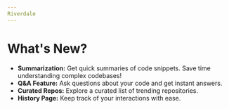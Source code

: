 ```yaml
---
Riverdale 
---
```


# What's New?

- **Summarization:** Get quick summaries of code snippets. Save time understanding complex codebases!
- **Q&A Feature:** Ask questions about your code and get instant answers.
- **Curated Repos:** Explore a curated list of trending repositories.
- **History Page:** Keep track of your interactions with ease.
